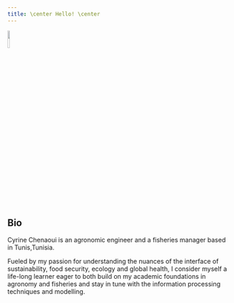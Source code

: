 ```yaml
---
title: \center Hello! \center
---
```


<img src="includes/photo.jpg" style="width:10%">


## Bio 

Cyrine Chenaoui is an agronomic engineer and a fisheries manager  based in Tunis,Tunisia. 


Fueled by my passion for understanding the nuances of the interface of sustainability, food security, ecology and global health, I consider myself a life-long learner eager to both build on my academic foundations in agronomy and fisheries and stay in tune with the information processing techniques and modelling.
